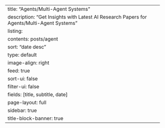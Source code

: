 ---
title: "Agents/Multi-Agent Systems"
description: "Get Insights with Latest AI Research Papers for Agents/Multi-Agent Systems"
listing:
  contents: posts/agent
  sort: "date desc"
  type: default
  image-align: right
  feed: true
  sort-ui: false
  filter-ui: false
  fields: [title, subtitle, date]
page-layout: full
sidebar: true
title-block-banner: true
---